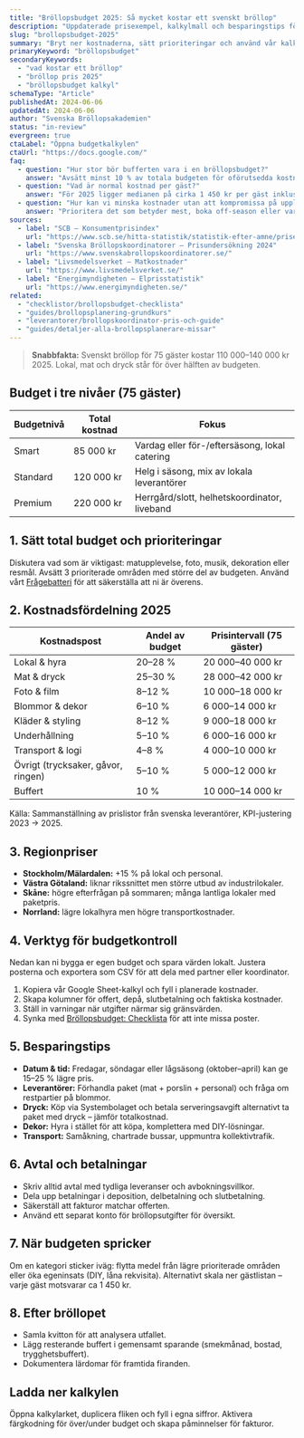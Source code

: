 ```yaml
---
title: "Bröllopsbudget 2025: Så mycket kostar ett svenskt bröllop"
description: "Uppdaterade prisexempel, kalkylmall och besparingstips för bröllopsbudget 2025."
slug: "brollopsbudget-2025"
summary: "Bryt ner kostnaderna, sätt prioriteringar och använd vår kalkyl för att hålla bröllopsbudgeten i balans."
primaryKeyword: "bröllopsbudget"
secondaryKeywords:
  - "vad kostar ett bröllop"
  - "bröllop pris 2025"
  - "bröllopsbudget kalkyl"
schemaType: "Article"
publishedAt: 2024-06-06
updatedAt: 2024-06-06
author: "Svenska Bröllopsakademien"
status: "in-review"
evergreen: true
ctaLabel: "Öppna budgetkalkylen"
ctaUrl: "https://docs.google.com/"
faq:
  - question: "Hur stor bör bufferten vara i en bröllopsbudget?"
    answer: "Avsätt minst 10 % av totala budgeten för oförutsedda kostnader som extra timmar, väderlösningar eller leverantörsbyten."
  - question: "Vad är normal kostnad per gäst?"
    answer: "För 2025 ligger medianen på cirka 1 450 kr per gäst inklusive mat, dryck och lokal."
  - question: "Hur kan vi minska kostnader utan att kompromissa på upplevelsen?"
    answer: "Prioritera det som betyder mest, boka off-season eller vardag, förhandla paketpris och använd lokala leverantörer."
sources:
  - label: "SCB – Konsumentprisindex"
    url: "https://www.scb.se/hitta-statistik/statistik-efter-amne/priser-och-konsumtion/kpi/"
  - label: "Svenska Bröllopskoordinatorer – Prisundersökning 2024"
    url: "https://www.svenskabrollopskoordinatorer.se/"
  - label: "Livsmedelsverket – Matkostnader"
    url: "https://www.livsmedelsverket.se/"
  - label: "Energimyndigheten – Elprisstatistik"
    url: "https://www.energimyndigheten.se/"
related:
  - "checklistor/brollopsbudget-checklista"
  - "guides/brollopsplanering-grundkurs"
  - "leverantorer/brollopskoordinator-pris-och-guide"
  - "guides/detaljer-alla-brollopsplanerare-missar"
---
```



> **Snabbfakta:** Svenskt bröllop för 75 gäster kostar 110 000–140 000 kr 2025. Lokal, mat och dryck står för över hälften av budgeten.

## Budget i tre nivåer (75 gäster)

| Budgetnivå | Total kostnad | Fokus                                         |
| ---------- | ------------- | --------------------------------------------- |
| Smart      | 85 000 kr     | Vardag eller för-/eftersäsong, lokal catering |
| Standard   | 120 000 kr    | Helg i säsong, mix av lokala leverantörer     |
| Premium    | 220 000 kr    | Herrgård/slott, helhetskoordinator, liveband  |

## 1. Sätt total budget och prioriteringar

Diskutera vad som är viktigast: matupplevelse, foto, musik, dekoration eller resmål. Avsätt 3 prioriterade områden med större del av budgeten. Använd vårt [Frågebatteri](/checklistor/100-fragor-infor-brollopet/) för att säkerställa att ni är överens.

## 2. Kostnadsfördelning 2025

| Kostnadspost                       | Andel av budget | Prisintervall (75 gäster) |
| ---------------------------------- | --------------- | ------------------------- |
| Lokal & hyra                       | 20–28 %         | 20 000–40 000 kr          |
| Mat & dryck                        | 25–30 %         | 28 000–42 000 kr          |
| Foto & film                        | 8–12 %          | 10 000–18 000 kr          |
| Blommor & dekor                    | 6–10 %          | 6 000–14 000 kr           |
| Kläder & styling                   | 8–12 %          | 9 000–18 000 kr           |
| Underhållning                      | 5–10 %          | 6 000–16 000 kr           |
| Transport & logi                   | 4–8 %           | 4 000–10 000 kr           |
| Övrigt (trycksaker, gåvor, ringen) | 5–10 %          | 5 000–12 000 kr           |
| Buffert                            | 10 %            | 10 000–14 000 kr          |

Källa: Sammanställning av prislistor från svenska leverantörer, KPI-justering 2023 → 2025.

## 3. Regionpriser

- **Stockholm/Mälardalen:** +15 % på lokal och personal.
- **Västra Götaland:** liknar rikssnittet men större utbud av industrilokaler.
- **Skåne:** högre efterfrågan på sommaren; många lantliga lokaler med paketpris.
- **Norrland:** lägre lokalhyra men högre transportkostnader.

## 4. Verktyg för budgetkontroll

Nedan kan ni bygga er egen budget och spara värden lokalt. Justera posterna och exportera som CSV för att dela med partner eller koordinator.

<BudgetCalculator />

1. Kopiera vår Google Sheet-kalkyl och fyll i planerade kostnader.
2. Skapa kolumner för offert, depå, slutbetalning och faktiska kostnader.
3. Ställ in varningar när utgifter närmar sig gränsvärden.
4. Synka med [Bröllopsbudget: Checklista](/checklistor/brollopsbudget-checklista/) för att inte missa poster.

## 5. Besparingstips

- **Datum & tid:** Fredagar, söndagar eller lågsäsong (oktober–april) kan ge 15–25 % lägre pris.
- **Leverantörer:** Förhandla paket (mat + porslin + personal) och fråga om restpartier på blommor.
- **Dryck:** Köp via Systembolaget och betala serveringsavgift alternativt ta paket med dryck – jämför totalkostnad.
- **Dekor:** Hyra i stället för att köpa, komplettera med DIY-lösningar.
- **Transport:** Samåkning, chartrade bussar, uppmuntra kollektivtrafik.

## 6. Avtal och betalningar

- Skriv alltid avtal med tydliga leveranser och avbokningsvillkor.
- Dela upp betalningar i deposition, delbetalning och slutbetalning.
- Säkerställ att fakturor matchar offerten.
- Använd ett separat konto för bröllopsutgifter för översikt.

## 7. När budgeten spricker

Om en kategori sticker iväg: flytta medel från lägre prioriterade områden eller öka egeninsats (DIY, låna rekvisita). Alternativt skala ner gästlistan – varje gäst motsvarar ca 1 450 kr.

## 8. Efter bröllopet

- Samla kvitton för att analysera utfallet.
- Lägg resterande buffert i gemensamt sparande (smekmånad, bostad, trygghetsbuffert).
- Dokumentera lärdomar för framtida firanden.

## Ladda ner kalkylen

Öppna kalkylarket, duplicera fliken och fyll i egna siffror. Aktivera färgkodning för över/under budget och skapa påminnelser för fakturor.

